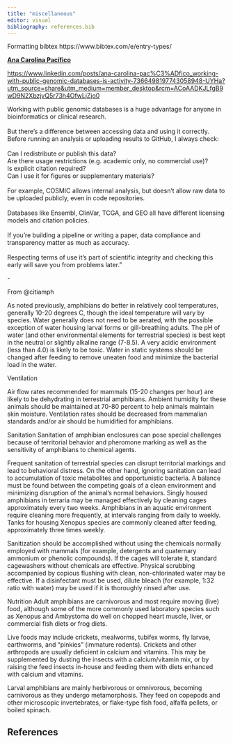 ```yaml
---
title: "miscellaneous"
editor: visual
bibliography: references.bib
---
```


Formatting bibtex https://www.bibtex.com/e/entry-types/

[**Ana Carolina Pacífico**](https://www.linkedin.com/in/ana-carolina-pac%C3%ADfico?miniProfileUrn=urn%3Ali%3Afsd_profile%3AACoAACncHswBcs5-zkcdIHN_JiInWCYm8SDEW-Y)

<https://www.linkedin.com/posts/ana-carolina-pac%C3%ADfico_working-with-public-genomic-databases-is-activity-7366498197743058948-UYHa?utm_source=share&utm_medium=member_desktop&rcm=ACoAADKJLfgB9wD9N2XbzjvQ5r73h4OfwLjZjo0>

Working with public genomic databases is a huge advantage for anyone in bioinformatics or clinical research.\
\
But there's a difference between accessing data and using it correctly. Before running an analysis or uploading results to GitHub, I always check: \
\
Can I redistribute or publish this data?\
Are there usage restrictions (e.g. academic only, no commercial use)?\
Is explicit citation required?\
Can I use it for figures or supplementary materials?\
\
For example, COSMIC allows internal analysis, but doesn’t allow raw data to be uploaded publicly, even in code repositories.\
\
Databases like Ensembl, ClinVar, TCGA, and GEO all have different licensing models and citation policies.\
\
If you're building a pipeline or writing a paper, data compliance and transparency matter as much as accuracy.\
\
Respecting terms of use it's part of scientific integrity and checking this early will save you from problems later."

\-

From @citiamph

As noted previously, amphibians do better in relatively cool temperatures, generally 10-20 degrees C, though the ideal temperature will vary by species. Water generally does not need to be aerated, with the possible exception of water housing larval forms or gill-breathing adults. The pH of water (and other environmental elements for terrestrial species) is best kept in the neutral or slightly alkaline range (7-8.5). A very acidic environment (less than 4.0) is likely to be toxic. Water in static systems should be changed after feeding to remove uneaten food and minimize the bacterial load in the water.

Ventilation

Air flow rates recommended for mammals (15-20 changes per hour) are likely to be dehydrating in terrestrial amphibians. Ambient humidity for these animals should be maintained at 70-80 percent to help animals maintain skin moisture. Ventilation rates should be decreased from mammalian standards and/or air should be humidified for amphibians.

Sanitation Sanitation of amphibian enclosures can pose special challenges because of territorial behavior and pheromone marking as well as the sensitivity of amphibians to chemical agents.

Frequent sanitation of terrestrial species can disrupt territorial markings and lead to behavioral distress. On the other hand, ignoring sanitation can lead to accumulation of toxic metabolites and opportunistic bacteria. A balance must be found between the competing goals of a clean environment and minimizing disruption of the animal's normal behaviors. Singly housed amphibians in terraria may be managed effectively by cleaning cages approximately every two weeks. Amphibians in an aquatic environment require cleaning more frequently, at intervals ranging from daily to weekly. Tanks for housing Xenopus species are commonly cleaned after feeding, approximately three times weekly.

Sanitization should be accomplished without using the chemicals normally employed with mammals (for example, detergents and quaternary ammonium or phenolic compounds). If the cages will tolerate it, standard cagewashers without chemicals are effective. Physical scrubbing accompanied by copious flushing with clean, non-chlorinated water may be effective. If a disinfectant must be used, dilute bleach (for example, 1:32 ratio with water) may be used if it is thoroughly rinsed after use.

Nutrition Adult amphibians are carnivorous and most require moving (live) food, although some of the more commonly used laboratory species such as Xenopus and Ambystoma do well on chopped heart muscle, liver, or commercial fish diets or frog diets.

Live foods may include crickets, mealworms, tubifex worms, fly larvae, earthworms, and "pinkies" (immature rodents). Crickets and other arthropods are usually deficient in calcium and vitamins. This may be supplemented by dusting the insects with a calcium/vitamin mix, or by raising the feed insects in-house and feeding them with diets enhanced with calcium and vitamins.

Larval amphibians are mainly herbivorous or omnivorous, becoming carnivorous as they undergo metamorphosis. They feed on copepods and other microscopic invertebrates, or flake-type fish food, alfalfa pellets, or boiled spinach.

## References
